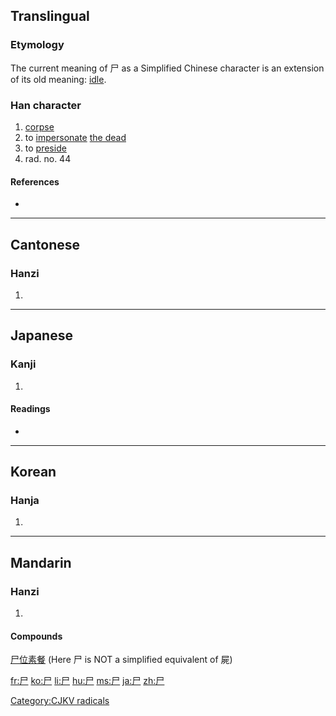 {{see|屍|戸}}
==Translingual==

===Etymology===
The current meaning of 尸 as a Simplified Chinese character is an extension of its old meaning: [[idle]].

{{Han stroke|[[Image:尸-order.gif]]}}

===Han character===
{{Han char|rn=44|rad=尸|as=00|sn=3|four=7720<sub>7</sub>|canj=尸 (S)}}

# [[corpse]]
# to [[impersonate]] [[the dead]]
# to [[preside]]
# rad. no. 44

====References====
* {{Han ref|kx=0299.260|dkj=07630|dj=0595.070|hdz=20963.140|uh=5C38|ud=23608|bh=A472|bd=42098}}

[[Category:CJKV radicals]]

----

==Cantonese==

===Hanzi===
{{yue-hanzi|jyut=[[si1]]|y=}}

# {{defn|Cantonese}}

----

==Japanese==

===Kanji===
{{ja-kanji|grade=9|rs=尸00}}

# {{defn|Japanese}}

====Readings====
* {{ja-readings|on=[[し]] (shi)|kun=[[しかばね]] (shikabane), [[かたしろ]] (katashiro)}}

----

==Korean==

===Hanja===
{{ko-hanja|hangeul=[[시]]|rv=si|mr=si}}

# {{defn|Korean}}

----

==Mandarin==

===Hanzi===
{{cmn-hanzi|tra=屍|pin=[[shī]] ([[shi1]])|wg=shih<sup>1</sup>}}

# {{defn|Mandarin}}

====Compounds====
[[尸位素餐]] (Here 尸 is NOT a simplified equivalent of 屍)

[[fr:尸]]
[[ko:尸]]
[[li:尸]]
[[hu:尸]]
[[ms:尸]]
[[ja:尸]]
[[zh:尸]]